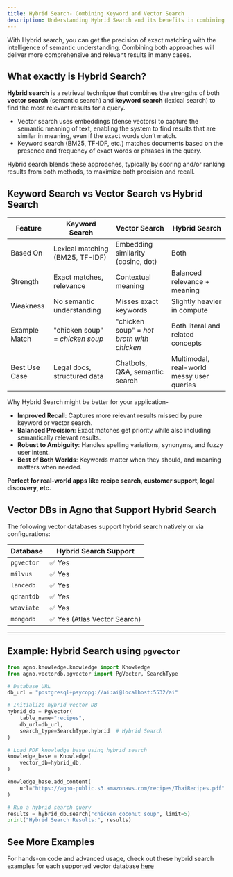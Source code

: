 ```yaml
---
title: Hybrid Search- Combining Keyword and Vector Search
description: Understanding Hybrid Search and its benefits in combining keyword and vector search for better results.
---
```


With Hybrid search, you can get the precision of exact matching with the intelligence of semantic understanding. Combining both approaches will deliver more comprehensive and relevant results in many cases.

## What exactly is Hybrid Search?

**Hybrid search** is a retrieval technique that combines the strengths of both **vector search** (semantic search) and **keyword search** (lexical search) to find the most relevant results for a query.

- Vector search uses embeddings (dense vectors) to capture the semantic meaning of text, enabling the system to find results that are similar in meaning, even if the exact words don’t match.
- Keyword search (BM25, TF-IDF, etc.) matches documents based on the presence and frequency of exact words or phrases in the query.

Hybrid search blends these approaches, typically by scoring and/or ranking results from both methods, to maximize both precision and recall.


## Keyword Search vs Vector Search vs Hybrid Search

| Feature                  | Keyword Search                     | Vector Search                       | Hybrid Search                              |
|--------------------------|------------------------------------|--------------------------------------|--------------------------------------------|
| Based On                | Lexical matching (BM25, TF-IDF)     | Embedding similarity (cosine, dot)   | Both                                        |
| Strength                | Exact matches, relevance            | Contextual meaning                   | Balanced relevance + meaning                |
| Weakness                | No semantic understanding           | Misses exact keywords                | Slightly heavier in compute                 |
| Example Match           | "chicken soup" = *chicken soup*     | "chicken soup" = *hot broth with chicken* | Both literal and related concepts       |
| Best Use Case           | Legal docs, structured data         | Chatbots, Q&A, semantic search       | Multimodal, real-world messy user queries   |

<Note>
Why Hybrid Search might be better for your application-

- **Improved Recall**: Captures more relevant results missed by pure keyword or vector search.
- **Balanced Precision**: Exact matches get priority while also including semantically relevant results.
- **Robust to Ambiguity**: Handles spelling variations, synonyms, and fuzzy user intent.
- **Best of Both Worlds**: Keywords matter when they should, and meaning matters when needed.

**Perfect for **real-world apps** like recipe search, customer support, legal discovery, etc.**
</Note>

## Vector DBs in Agno that Support Hybrid Search

The following vector databases support hybrid search natively or via configurations:

| Database      | Hybrid Search Support |
|---------------|-----------------------|
| `pgvector`    | ✅ Yes                |
| `milvus`      | ✅ Yes                |
| `lancedb`     | ✅ Yes                |
| `qdrantdb`    | ✅ Yes                |
| `weaviate`    | ✅ Yes                |
| `mongodb`     | ✅ Yes (Atlas Vector Search) |

---

## Example: Hybrid Search using `pgvector`

```python
from agno.knowledge.knowledge import Knowledge
from agno.vectordb.pgvector import PgVector, SearchType

# Database URL
db_url = "postgresql+psycopg://ai:ai@localhost:5532/ai"

# Initialize hybrid vector DB
hybrid_db = PgVector(
    table_name="recipes",
    db_url=db_url,
    search_type=SearchType.hybrid  # Hybrid Search
)

# Load PDF knowledge base using hybrid search
knowledge_base = Knowledge(
    vector_db=hybrid_db,
)

knowledge_base.add_content(
    url="https://agno-public.s3.amazonaws.com/recipes/ThaiRecipes.pdf"
)

# Run a hybrid search query
results = hybrid_db.search("chicken coconut soup", limit=5)
print("Hybrid Search Results:", results)
```

## See More Examples
For hands-on code and advanced usage, check out these hybrid search examples for each supported vector database [here](/examples/concepts/vectordb/lance-db/lance-db-hybrid-search)